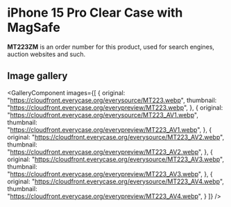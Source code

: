 
# iPhone 15 Pro Clear Case with MagSafe

<Callout type='info' emoji='👉🏻'>**MT223ZM** is an order number for this product, used for search engines, auction websites and such.</Callout>

## Image gallery

<GalleryComponent
    images={[
      {
        original: "https://cloudfront.everycase.org/everysource/MT223.webp",
        thumbnail: "https://cloudfront.everycase.org/everypreview/MT223.webp",
      },
      {
        original: "https://cloudfront.everycase.org/everysource/MT223_AV1.webp",
        thumbnail: "https://cloudfront.everycase.org/everypreview/MT223_AV1.webp",
      },
      {
        original: "https://cloudfront.everycase.org/everysource/MT223_AV2.webp",
        thumbnail: "https://cloudfront.everycase.org/everypreview/MT223_AV2.webp",
      },
      {
        original: "https://cloudfront.everycase.org/everysource/MT223_AV3.webp",
        thumbnail: "https://cloudfront.everycase.org/everypreview/MT223_AV3.webp",
      },
      {
        original: "https://cloudfront.everycase.org/everysource/MT223_AV4.webp",
        thumbnail: "https://cloudfront.everycase.org/everypreview/MT223_AV4.webp",
      }
    ]}
  />
